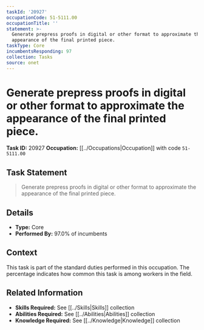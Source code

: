 ```yaml
---
taskId: '20927'
occupationCode: 51-5111.00
occupationTitle: ''
statement: >-
  Generate prepress proofs in digital or other format to approximate the
  appearance of the final printed piece.
taskType: Core
incumbentsResponding: 97
collection: Tasks
source: onet
---
```

# Generate prepress proofs in digital or other format to approximate the appearance of the final printed piece.

**Task ID:** 20927
**Occupation:** [[../Occupations|Occupation]] with code `51-5111.00`

## Task Statement

> Generate prepress proofs in digital or other format to approximate the appearance of the final printed piece.

## Details

- **Type:** Core
- **Performed By:** 97.0% of incumbents

## Context

This task is part of the standard duties performed in this occupation. The percentage indicates how common this task is among workers in the field.

## Related Information

- **Skills Required:** See [[../Skills|Skills]] collection
- **Abilities Required:** See [[../Abilities|Abilities]] collection
- **Knowledge Required:** See [[../Knowledge|Knowledge]] collection
